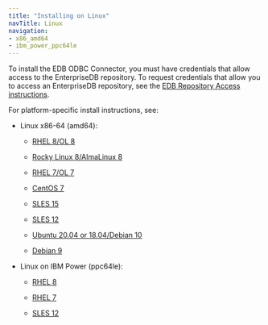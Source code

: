 ```yaml
---
title: "Installing on Linux"
navTitle: Linux
navigation:
- x86_amd64
- ibm_power_ppc64le
---
```


To install the EDB ODBC Connector, you must have credentials that allow access to the EnterpriseDB repository. To request credentials that allow you to access an EnterpriseDB repository, see the [EDB Repository Access instructions](https://www.enterprisedb.com/repository-access-request).

For platform-specific install instructions, see:

- Linux x86-64 (amd64):
  - [RHEL 8/OL 8](x86_amd64/01_odbc13_rhel8_x86)
  
  - [Rocky Linux 8/AlmaLinux 8](x86_amd64/02_odbc13_other_linux8_x86)
  - [RHEL 7/OL 7](x86_amd64/03_odbc13_rhel7_x86)
  - [CentOS 7](x86_amd64/04_odbc13_centos7_x86)
  - [SLES 15](x86_amd64/05_odbc13_sles15_x86)
  - [SLES 12](x86_amd64/06_odbc13_sles12_x86)
  - [Ubuntu 20.04 or 18.04/Debian 10](x86_amd64/07_odbc13_ubuntu18_20_deb10_x86)
  - [Debian 9](x86_amd64/08_odbc13_deb9_x86)

- Linux on IBM Power (ppc64le):
  - [RHEL 8](ibm_power_ppc64le/09_odbc13_rhel8_ppcle)

  - [RHEL 7](ibm_power_ppc64le/10_odbc13_rhel7_ppcle)
  - [SLES 12](ibm_power_ppc64le/12_odbc13_sles12_ppcle)






